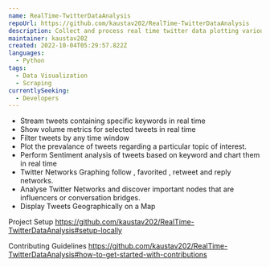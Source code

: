 ```yaml
---
name: RealTime-TwitterDataAnalysis
repoUrl: https://github.com/kaustav202/RealTime-TwitterDataAnalysis
description: Collect and process real time twitter data plotting various metrics like volume , proportion, sentiment. Analyze tweet node networks and map them geographically.
maintainer: kaustav202
created: 2022-10-04T05:29:57.822Z
languages:
  - Python
tags:
  - Data Visualization
  - Scraping
currentlySeeking:
  - Developers
---
```


<Overview>

- Stream tweets containing specific keywords in real time
- Show volume metrics for selected tweets in real time
- Filter tweets by any time window
- Plot the prevalance of tweets regarding a particular topic of interest.
- Perform Sentiment analysis of tweets based on keyword and chart them in real time
- Twitter Networks Graphing follow , favorited , retweet and reply networks.
- Analyse Twitter Networks and discover important nodes that are influencers or conversation bridges.
- Display Tweets Geographically on a Map

</Overview>

<Contributing>

Project Setup
https://github.com/kaustav202/RealTime-TwitterDataAnalysis#setup-locally

Contributing Guidelines
https://github.com/kaustav202/RealTime-TwitterDataAnalysis#how-to-get-started-with-contributions

</Contributing>
